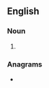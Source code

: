{{also|SQUIDs}}
==English==

===Noun===
{{head|en|noun plural form}}

# {{plural of|squid|lang=en}}

===Anagrams===
* {{anagrams|en|Qudsis}}
